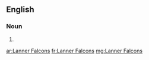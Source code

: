 ==English==

===Noun===
{{head|en|noun plural form}}

# {{plural of|lanner falcon|lang=en}}

[[ar:Lanner Falcons]]
[[fr:Lanner Falcons]]
[[mg:Lanner Falcons]]